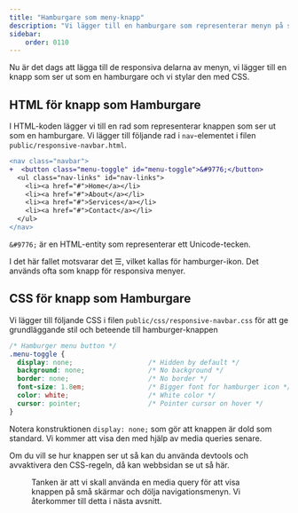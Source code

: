 ```yaml
---
title: "Hamburgare som meny-knapp"
description: "Vi lägger till en hamburgare som representerar menyn på små skärmar."
sidebar:
    order: 0110
---
```





Nu är det dags att lägga till de responsiva delarna av menyn, vi lägger till en knapp som ser ut som en hamburgare och vi stylar den med CSS.



## HTML för knapp som Hamburgare

I HTML-koden lägger vi till en rad som representerar knappen som ser ut som en hamburgare. Vi lägger till följande rad i `nav`-elementet i filen `public/responsive-navbar.html`.

```diff lang="html" title="Lägg till knapp för hamburgare i public/responsive-navbar.html"
<nav class="navbar">
+  <button class="menu-toggle" id="menu-toggle">&#9776;</button>
  <ul class="nav-links" id="nav-links">
    <li><a href="#">Home</a></li>
    <li><a href="#">About</a></li>
    <li><a href="#">Services</a></li>
    <li><a href="#">Contact</a></li>
  </ul>
</nav>
```

`&#9776;` är en HTML-entity som representerar ett Unicode-tecken.

I det här fallet motsvarar det ☰, vilket kallas för hamburger-ikon. Det används ofta som knapp för responsiva menyer.



## CSS för knapp som Hamburgare

Vi lägger till följande CSS i filen `public/css/responsive-navbar.css` för att ge grundläggande stil och beteende till hamburger-knappen

```css title="CSS för knapp för hamburgare i public/css/responsive-navbar.css"
/* Hamburger menu button */
.menu-toggle {
  display: none;                   /* Hidden by default */
  background: none;                /* No background */
  border: none;                    /* No border */
  font-size: 1.8em;                /* Bigger font for hamburger icon */
  color: white;                    /* White color */
  cursor: pointer;                 /* Pointer cursor on hover */
}
```

Notera konstruktionen `display: none;` som gör att knappen är dold som standard. Vi kommer att visa den med hjälp av media queries senare.

Om du vill se hur knappen ser ut så kan du använda devtools och avvaktivera den CSS-regeln, då kan webbsidan se ut så här.


<Figure 
  src={resp18}
  caption="Här har vi använt devtools för att visa hamburgar-knappen."
/>

Tanken är att vi skall använda en media query för att visa knappen på små skärmar och dölja navigationsmenyn. Vi återkommer till detta i nästa avsnitt.
